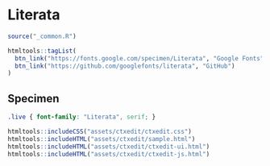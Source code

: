 # Literata

```r
source("_common.R")
```

```r
htmltools::tagList(
  btn_link("https://fonts.google.com/specimen/Literata", "Google Fonts"),
  btn_link("https://github.com/googlefonts/literata", "GitHub")
)
```

## Specimen

<link rel="preconnect" href="https://fonts.googleapis.com">
<link rel="preconnect" href="https://fonts.gstatic.com" crossorigin>
<link href="https://fonts.googleapis.com/css2?family=Literata:ital,opsz,wght@0,7..72,400;0,7..72,700;1,7..72,400&display=swap" rel="stylesheet">

```css
.live { font-family: "Literata", serif; }
```

```r
htmltools::includeCSS("assets/ctxedit/ctxedit.css")
htmltools::includeHTML("assets/ctxedit/sample.html")
htmltools::includeHTML("assets/ctxedit/ctxedit-ui.html")
htmltools::includeHTML("assets/ctxedit/ctxedit-js.html")
```
